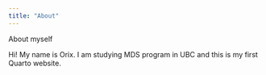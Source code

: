 ```yaml
---
title: "About"
---
```


About myself

Hi! My name is Orix. I am studying MDS program in UBC and this is my first Quarto website.
